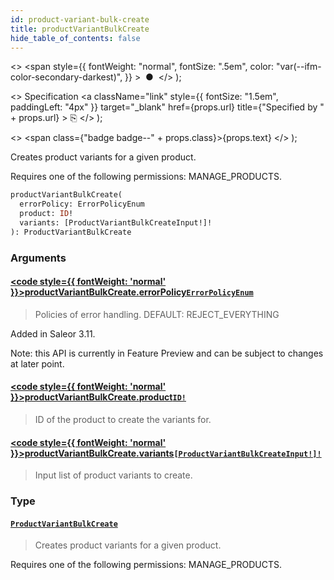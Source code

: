 ```yaml
---
id: product-variant-bulk-create
title: productVariantBulkCreate
hide_table_of_contents: false
---
```


  <>
    <span
      style={{
        fontWeight: "normal",
        fontSize: ".5em",
        color: "var(--ifm-color-secondary-darkest)",
      }}
    >
      &nbsp;●&nbsp;
    </span>
  </>
);

  <>
    Specification
    <a
      className="link"
      style={{ fontSize: "1.5em", paddingLeft: "4px" }}
      target="\_blank"
      href={props.url}
      title={"Specified by " + props.url}
    >
      ⎘
    </a>
  </>
);

  <>
    <span class={"badge badge--" + props.class}>{props.text}</span>
  </>
);

Creates product variants for a given product.

Requires one of the following permissions: MANAGE_PRODUCTS.

```graphql
productVariantBulkCreate(
  errorPolicy: ErrorPolicyEnum
  product: ID!
  variants: [ProductVariantBulkCreateInput!]!
): ProductVariantBulkCreate
```

### Arguments

#### [<code style={{ fontWeight: 'normal' }}>productVariantBulkCreate.<b>errorPolicy</b></code>](#)<Bullet />[`ErrorPolicyEnum`](../../api-reference/enums/error-policy-enum) <Badge class="secondary" text="enum"/>

> Policies of error handling. DEFAULT: REJECT_EVERYTHING

Added in Saleor 3.11.

Note: this API is currently in Feature Preview and can be subject to changes at later point.

>

#### [<code style={{ fontWeight: 'normal' }}>productVariantBulkCreate.<b>product</b></code>](#)<Bullet />[`ID!`](../../api-reference/scalars/id) <Badge class="secondary" text="non-null"/> <Badge class="secondary" text="scalar"/>

> ID of the product to create the variants for.

#### [<code style={{ fontWeight: 'normal' }}>productVariantBulkCreate.<b>variants</b></code>](#)<Bullet />[`[ProductVariantBulkCreateInput!]!`](../../api-reference/inputs/product-variant-bulk-create-input) <Badge class="secondary" text="non-null"/> <Badge class="secondary" text="input"/>

> Input list of product variants to create.

### Type

#### [`ProductVariantBulkCreate`](../../api-reference/objects/product-variant-bulk-create) <Badge class="secondary" text="object"/>

> Creates product variants for a given product.

Requires one of the following permissions: MANAGE_PRODUCTS.

>
